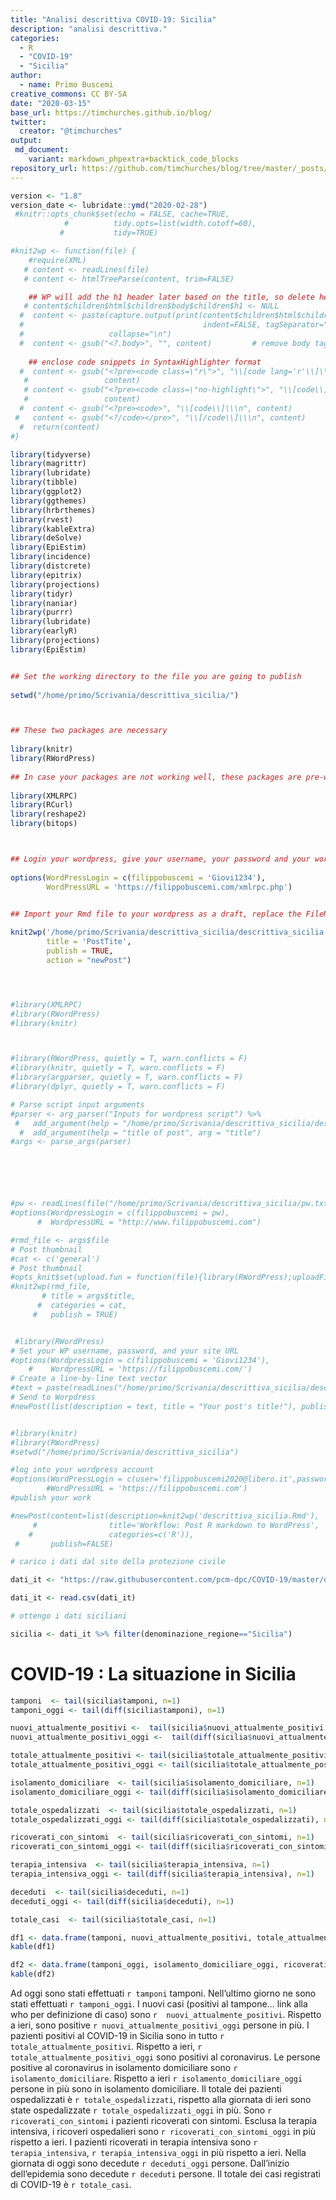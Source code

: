 ```yaml
---
title: "Analisi descrittiva COVID-19: Sicilia"
description: "analisi descrittiva."
categories:
  - R
  - "COVID-19"
  - "Sicilia"
author:
  - name: Primo Buscemi
creative_commons: CC BY-SA
date: "2020-03-15"
base_url: https://timchurches.github.io/blog/
twitter:
  creator: "@timchurches"
output:
 md_document:
    variant: markdown_phpextra+backtick_code_blocks
repository_url: https://github.com/timchurches/blog/tree/master/_posts/2020-02-18-analysing-covid-19-2019-ncov-outbreak-data-with-r-part-1
---
```


```r
version <- "1.8"
version_date <- lubridate::ymd("2020-02-28")
 #knitr::opts_chunk$set(echo = FALSE, cache=TRUE,
            #          tidy.opts=list(width.cutoff=60),
           #           tidy=TRUE)

#knit2wp <- function(file) {
    #require(XML)
   # content <- readLines(file)
   # content <- htmlTreeParse(content, trim=FALSE)

    ## WP will add the h1 header later based on the title, so delete here
   # content$children$html$children$body$children$h1 <- NULL
  #  content <- paste(capture.output(print(content$children$html$children$body,
  #                                        indent=FALSE, tagSeparator="")),
  #                   collapse="\n")
  #  content <- gsub("<?.body>", "", content)         # remove body tag
    
    ## enclose code snippets in SyntaxHighlighter format
  #  content <- gsub("<?pre><code class=\"r\">", "\\[code lang='r'\\]\\\n",
   #                 content)
   # content <- gsub("<?pre><code class=\"no-highlight\">", "\\[code\\]\\\n",
   #                 content)
  #  content <- gsub("<?pre><code>", "\\[code\\]\\\n", content)
 #   content <- gsub("<?/code></pre>", "\\[/code\\]\\\n", content)
  #  return(content)
#}

library(tidyverse)
library(magrittr)
library(lubridate)
library(tibble)
library(ggplot2)
library(ggthemes)
library(hrbrthemes)
library(rvest)
library(kableExtra)
library(deSolve)
library(EpiEstim)
library(incidence)
library(distcrete)
library(epitrix)
library(projections)
library(tidyr)
library(naniar)
library(purrr)
library(lubridate)
library(earlyR)
library(projections)
library(EpiEstim)


## Set the working directory to the file you are going to publish
 
setwd("/home/primo/Scrivania/descrittiva_sicilia/")



## These two packages are necessary
 
library(knitr) 
library(RWordPress)
 
## In case your packages are not working well, these packages are pre-works
 
library(XMLRPC)
library(RCurl)
library(reshape2)
library(bitops)



## Login your wordpress, give your username, your password and your wordpress website URL (don't forget to add the /xmlrpc.php after your website address)
 
options(WordPressLogin = c(filippobuscemi = 'Giovi1234'),
        WordPressURL = 'https://filippobuscemi.com/xmlrpc.php')


## Import your Rmd file to your wordpress as a draft, replace the FileName with your real filename, replace the PostTitle with your real post title.
 
knit2wp('/home/primo/Scrivania/descrittiva_sicilia/descrittiva_sicilia.Rmd',
        title = 'PostTite',
        publish = TRUE,
        action = "newPost")




#library(XMLRPC)
#library(RWordPress)
#library(knitr)



#library(RWordPress, quietly = T, warn.conflicts = F)
#library(knitr, quietly = T, warn.conflicts = F)
#library(argparser, quietly = T, warn.conflicts = F)
#library(dplyr, quietly = T, warn.conflicts = F)

# Parse script input arguments
#parser <- arg_parser("Inputs for wordpress script") %>% 
 #   add_argument(help = "/home/primo/Scrivania/descrittiva_sicilia/descrittiva_sicilia.Rmd", arg = "file") %>%
  #  add_argument(help = "title of post", arg = "title")
#args <- parse_args(parser)






#pw <- readLines(file("/home/primo/Scrivania/descrittiva_sicilia/pw.txt"))
#options(WordpressLogin = c(filippobuscemi = pw),
      #  WordpressURL = "http://www.filippobuscemi.com")

#rmd_file <- args$file
# Post thumbnail
#cat <- c('general')
# Post thumbnail
#opts_knit$set(upload.fun = function(file){library(RWordPress);uploadFile(file)$url;})
#knit2wp(rmd_file, 
       # title = args$title,
      #  categories = cat,
     #   publish = TRUE)


 #library(RWordPress)
# Set your WP username, password, and your site URL
#options(WordpressLogin = c(filippobuscemi = 'Giovi1234'), 
    #    WordpressURL = 'https://filippobuscemi.com/')
# Create a line-by-line text vector
#text = paste(readLines("/home/primo/Scrivania/descrittiva_sicilia/descrittiva_sicilia.html"), collapse = "\n")
# Send to Worpdress
#newPost(list(description = text, title = "Your post's title!"), publish = FALSE)


#library(knitr)
#library(RWordPress)
#setwd("/home/primo/Scrivania/descrittiva_sicilia")

#log into your wordpress account
#options(WordPressLogin = c(user='filippobuscemi2020@libero.it',password='Giovi1234'),
        #WordPressURL = 'https://filippobuscemi.com')
#publish your work

#newPost(content=list(description=knit2wp('descrittiva_sicilia.Rmd'),
     #                title='Workflow: Post R markdown to WordPress',
    #                 categories=c('R')),
 #       publish=FALSE)
```

```r
# carico i dati dal sito della protezione civile

dati_it <- "https://raw.githubusercontent.com/pcm-dpc/COVID-19/master/dati-regioni/dpc-covid19-ita-regioni.csv"

dati_it <- read.csv(dati_it)

```

```r
# ottengo i dati siciliani

sicilia <- dati_it %>% filter(denominazione_regione=="Sicilia")


```

# COVID-19 : La situazione in Sicilia

```r

tamponi  <- tail(sicilia$tamponi, n=1)
tamponi_oggi <- tail(diff(sicilia$tamponi), n=1)

nuovi_attualmente_positivi <-  tail(sicilia$nuovi_attualmente_positivi, n=1)
nuovi_attualmente_positivi_oggi <-  tail(diff(sicilia$nuovi_attualmente_positivi), n=1)

totale_attualmente_positivi <- tail(sicilia$totale_attualmente_positivi, n=1)
totale_attualmente_positivi_oggi <- tail(sicilia$totale_attualmente_positivi_oggi, n=1)

isolamento_domiciliare  <- tail(sicilia$isolamento_domiciliare, n=1)
isolamento_domiciliare_oggi <- tail(diff(sicilia$isolamento_domiciliare), n=1)

totale_ospedalizzati  <- tail(sicilia$totale_ospedalizzati, n=1)
totale_ospedalizzati_oggi <- tail(diff(sicilia$totale_ospedalizzati), n=1)

ricoverati_con_sintomi  <- tail(sicilia$ricoverati_con_sintomi, n=1)
ricoverati_con_sintomi_oggi <- tail(diff(sicilia$ricoverati_con_sintomi), n=1)

terapia_intensiva  <- tail(sicilia$terapia_intensiva, n=1)
terapia_intensiva_oggi <- tail(diff(sicilia$terapia_intensiva), n=1)

deceduti  <- tail(sicilia$deceduti, n=1)
deceduti_oggi <- tail(diff(sicilia$deceduti), n=1)

totale_casi  <- tail(sicilia$totale_casi, n=1)

df1 <- data.frame(tamponi, nuovi_attualmente_positivi, totale_attualmente_positivi, isolamento_domiciliare, ricoverati_con_sintomi, terapia_intensiva )
kable(df1)

df2 <- data.frame(tamponi_oggi, isolamento_domiciliare_oggi, ricoverati_con_sintomi_oggi, terapia_intensiva_oggi )
kable(df2)

```

Ad oggi sono stati effettuati `r tamponi` tamponi. Nell'ultimo giorno ne sono stati effettuati `r tamponi_oggi`.
I nuovi casi (positivi al tampone... link alla who per definizione di caso) sono `r  nuovi_attualmente_positivi`. Rispetto a ieri, sono positive `r nuovi_attualmente_positivi_oggi` persone in più. I pazienti positivi al COVID-19 in Sicilia sono in tutto `r totale_attualmente_positivi`. Rispetto a ieri, `r totale_attualmente_positivi_oggi` sono positivi al coronavirus. Le persone positive al coronavirus in isolamento domiciliare sono `r isolamento_domiciliare`. Rispetto a ieri `r isolamento_domiciliare_oggi` persone in più sono in isolamento domiciliare. Il totale dei pazienti ospedalizzati è `r totale_ospedalizzati`, rispetto alla giornata di ieri sono state ospedalizzate `r totale_ospedalizzati_oggi` in più. Sono `r ricoverati_con_sintomi` i pazienti ricoverati con sintomi. Esclusa la terapia intensiva, i ricoveri ospedalieri sono `r ricoverati_con_sintomi_oggi` in più rispetto a ieri. I pazienti ricoverati in terapia intensiva sono `r terapia_intensiva`, `r terapia_intensiva_oggi` in più rispetto a ieri.  Nella giornata di oggi sono decedute `r deceduti_oggi` persone. Dall'inizio dell'epidemia sono decedute `r deceduti` persone.
Il totale dei casi registrati di COVID-19 è `r totale_casi`.










